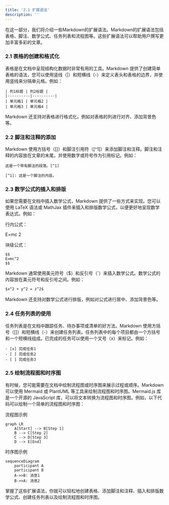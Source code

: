 ```yaml
---
title: '2.1 扩展语法'
description: ''
---
```

在这一部分，我们将介绍一些Markdown的扩展语法。Markdown的扩展语法包括表格、脚注、数学公式、任务列表和流程图等。这些扩展语法可以帮助用户撰写更加丰富多彩的文章。

### 2.1 表格的创建和格式化

表格是在文档中呈现结构化数据时非常有用的工具。Markdown 提供了创建简单表格的语法，您可以使用竖线（|）和短横线（-）来定义表头和表格的边界，并使用竖线来分隔单元格。例如：

```
| 列1标题 | 列2标题 |
|----------|----------|
| 单元格1 | 单元格2 |
| 单元格3 | 单元格4 |

```

Markdown 还支持对表格进行格式化，例如对表格的列进行对齐、添加背景色等。

### 2.2 脚注和注释的添加

Markdown 使用方括号（[]）和脚注引用符（[^1]）来添加脚注和注释。脚注和注释的内容放在文章的末尾，并使用数字或符号作为引用标记。例如：

```
这是一个带有脚注的段落。[^1]

[^1]: 这是一个脚注的内容。

```

### 2.3 数学公式的插入和排版

如果您需要在文档中插入数学公式，Markdown 提供了一些方式来实现。您可以使用 LaTeX 语法或 MathJax 插件来插入和排版数学公式，以便更好地呈现数学表达式。例如：

行内公式：

E=mc
​2


块级公式：


```
$$
E=mc^2
$$

```

Markdown 通常使用美元符号（$）和反引号（`）来插入数学公式。数学公式的内容放在美元符号和反引号之间。例如：

```xml
$x^2 + y^2 = z^2$

```

Markdown 还支持对数学公式进行排版，例如对公式进行居中、添加背景色等。

### 2.4 任务列表的使用

任务列表是在文档中跟踪任务、待办事项或清单的好方法。Markdown 使用方括号（[]）和短横线（-）来创建任务列表。任务列表中的每个项目都由一个方括号和一个短横线组成。已完成的任务可以使用一个叉号（x）来标记。例如：

```
- [x] 完成任务1
- [ ] 完成任务2
- [ ] 完成任务3

```

### 2.5 绘制流程图和时序图

有时候，您可能需要在文档中绘制流程图或时序图来展示过程或顺序。Markdown 可以使用 Mermaid 或 PlantUML 等工具来绘制流程图和时序图。Mermaid.js 库是一个开源的 JavaScript 库，可以将文本转换为流程图和时序图。例如，以下代码可以绘制一个简单的流程图和时序图：

流程图示例

```mermaid
graph LR
    A[Start] --> B[Step 1]
    B --> C[Step 2]
    C --> D[Step 3]
    D --> E[End]

```

时序图示例

```
sequenceDiagram
    participant A
    participant B
    A->>B: 消息1
    B->>A: 消息2

```

掌握了这些扩展语法，你就可以轻松地创建表格、添加脚注和注释、插入和排版数学公式、创建任务列表以及绘制流程图和时序图。